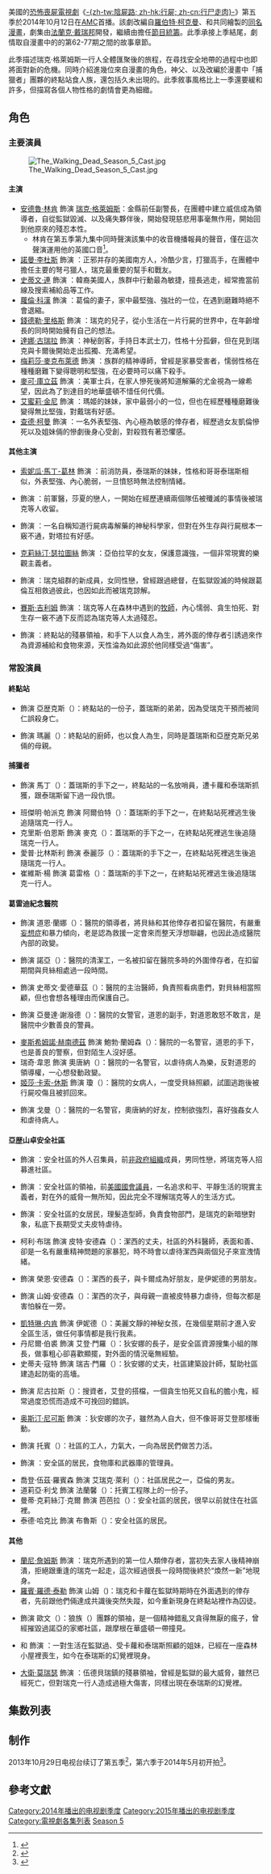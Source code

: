 {{noteTA
|T=zh-cn: 行尸走肉 (第五季); zh-tw: 陰屍路 (第五季); zh-hk: 行屍 (第五季);
|1=zh-cn:行尸走肉; zh-tw:陰屍路; zh-hk:行屍;
|2=zh-cn:弗兰克·达拉邦特; zh-tw:法蘭克·戴瑞邦; zh-hk:法蘭·達拉本特;
|3=zh-cn:赫塞尔; zh-tw:赫謝爾; zh-hk:赫謝爾;
|4=zh-cn:卡罗尔; zh-tw:卡蘿; zh-hk:卡蘿;
|5=zh-cn:格伦; zh-tw:葛倫; zh-hk:葛倫;
|6=zh-cn:达里尔; zh-tw:戴瑞; zh-hk:戴瑞;
|7=zh-cn:萨莎; zh-tw:莎夏; zh-hk:莎夏;
|8=zh-cn:格雷格; zh-tw:葛雷格; zh-hk:葛雷格;
|9=zh-cn:艾丽珊德拉; zh-tw:亞莉珊卓; zh-hk:亞莉珊卓;
|10=zh-cn:杰西; zh-tw:潔西; zh-hk:潔西;
|11=zh-cn:托尼; zh-tw:東尼; zh-hk:東尼;
|12=zh-cn:加雷斯; zh-tw:蓋瑞斯; zh-hk:蓋瑞;
|13=zh-cn:加布里; zh-tw:蓋博瑞; zh-hk:蓋博瑞;
|14=zh-cn:弗兰辛; zh-tw:法蘭馨 zh-hk:法蘭馨;
|15=zh-cn:斯科特; zh-tw:史考特 zh-hk:史葛;
|16=zh-cn:罗恩; zh-tw:榮恩 zh-hk:榮;
}}
{{Infobox television season
 | season_number = 5
 |eng_name = {{lang|en|''The Walking Dead'' (Season 5)}}
 |bgcolour = #465B5F
 |image = File:Walking Dead Season 5 Poster.jpg
 |caption = 宣傳海報
 |starring      = {{Plainlist|
* [[安德魯·林肯|安德魯·林肯]]
* [[諾曼·李杜斯|諾曼·李杜斯]]
* [[史蒂文·連|史蒂文·連]]
* [[蘿倫·科漢|蘿倫·科漢]]
* [[錢德勒·里格斯|錢德勒·里格斯]]
* [[達娜·古瑞拉|達娜·古瑞拉]]
* [[梅莉莎·麥克布萊德|梅莉莎·麥克布萊德]]
* [[邁克·庫立茲|麥可·庫立茲]]
* [[艾蜜莉·金尼|艾蜜莉·金尼]]
* [[查德·柯曼|查德·柯曼]]
* [[索妮瓜·馬丁-葛林|索妮瓜·馬丁-葛林]]
* {{link-en|小賴瑞·吉利亞|Larry Gilliard, Jr.}}
* {{link-en|喬許·麥蒂米特|Josh McDermitt}}
* [[克莉絲汀·瑟拉圖絲|克莉絲汀·瑟拉圖絲]]
* {{link-en|阿拉娜·麥斯特森|Alanna Masterson}}
* [[塞思·吉列姆|賽斯·吉利姆]]
* {{link-en|安德魯·J·威斯特|Andrew J. West}}
}}
 |country = {{USA}}
 |network = [[AMC_(电视频道)|AMC]]
 |first_aired = {{Start date|2014|10|12}}
 |last_aired = {{End date|2015|3|29}}
 |num_episodes = 16
 |prev_season = [[陰屍路_(第四季)|第四季]]
 |next_season = [[陰屍路_(第六季)|第六季]]
 |episode_list = [[陰屍路集数列表|陰屍路集数列表]]
}}

美國的[[恐怖小說|恐怖]][[喪屍片|喪屍]][[電視連續劇|電視劇]]《[[陰屍路_(電視劇)|-{zh-tw:陰屍路; zh-hk:行屍; zh-cn:行尸走肉}-]]》第五季於2014年10月12日在[[AMC_(电视频道)|AMC]]首播。該劇改編自[[羅伯特·柯克曼|羅伯特·柯克曼]]、{{link-en|東尼·摩爾|Tony Moore (artist)}}和{{link-en|查爾斯·埃蘭德|Charlie Adlard}}共同繪製的[[行屍_(漫畫)|同名漫畫]]，劇集由[[法蘭克·戴瑞邦|法蘭克·戴瑞邦]]開發，繼續由{{link-en|史考特·M·金普|Scott M. Gimple}}擔任[[節目統籌|節目統籌]]。此季承接上季結尾，劇情取自漫畫中的的第62-77期之間的故事章節。

此季描述瑞克·格萊姆斯一行人全體匯聚後的旅程，在尋找安全地帶的過程中也即將面對新的危機。同時介紹進幾位來自漫畫的角色，神父{{link-en|蓋博瑞·史托克斯 (陰屍路)|Gabriel Stokes (The Walking Dead)|蓋博瑞·史托克斯}}、以及改編於漫畫中「捕獵者」團夥的終點站食人族，還包括久未出現的{{link-en|摩根·瓊斯 (陰屍路)|Morgan Jones (The Walking Dead)|摩根·瓊斯}}。此季敘事風格比上一季還要緩和許多，但描寫各個人物性格的劇情會更為細緻。

==角色==
{{See also|陰屍路角色列表}}
===主要演員===
[[File:The_Walking_Dead_Season_5_Cast.jpg|right]]
====主演====
*[[安德魯·林肯|安德魯·林肯]] 飾演 [[瑞克·格萊姆斯|瑞克·格萊姆斯]]：金縣前任副警長，在團體中建立威信成為領導者，自從監獄毀滅、以及痛失夥伴後，開始發現慈悲用事毫無作用，開始回到他原來的殘忍本性。
**林肯在第五季第九集中同時聲演該集中的收音機播報員的聲音，僅在這次聲演運用他的英國口音<ref>{{cite web |url=http://www.hollywoodreporter.com/live-feed/walking-dead-tyreese-dies-interview-770602 |title='Walking Dead' Boss on the Group's Latest Loss: It's "Testing Their Will to Live" |work=[[The_Hollywood_Reporter|The Hollywood Reporter]] |first=Lesley |last=Goldberg |date=2015-02-08 |accessdate=2015-02-11 |archive-date=2021-02-27 |archive-url=https://web.archive.org/web/20210227042513/https://www.hollywoodreporter.com/live-feed/walking-dead-tyreese-dies-interview-770602 |dead-url=no }}</ref>。
*[[諾曼·李杜斯|諾曼·李杜斯]] 飾演 {{link-en|戴瑞·迪克森|Daryl Dixon}}：正邪并存的美國南方人，冷酷少言，打獵高手，在團體中擔任主要的弩弓獵人，瑞克最重要的幫手和戰友。
*[[史蒂文·連|史蒂文·連]] 飾演 {{link-en|葛倫·瑞|Glenn Rhee}}：韓裔美國人，族群中行動最為敏捷，擅長逃走，經常擔當前線及搜索補給品等工作。
*[[蘿倫·科漢|蘿倫·科漢]] 飾演 {{link-en|瑪姬·格林|Maggie Greene}}：葛倫的妻子，家中最堅強、強壯的一位，在遇到磨難時絕不會退縮。
*[[錢德勒·里格斯|錢德勒·里格斯]] 飾演 {{link-en|卡爾·格萊姆斯|Carl Grimes}}：瑞克的兒子，從小生活在一片行屍的世界中，在年齡增長的同時開始擁有自己的想法。
*[[達娜·古瑞拉|達娜·古瑞拉]] 飾演 {{link-en|米瓊恩|Michonne}}：神秘劍客，手持日本武士刀，性格十分孤僻，但在見到瑞克與卡爾後開始走出孤獨、充滿希望。
*[[梅莉莎·麥克布萊德|梅莉莎·麥克布萊德]] 飾演 {{link-en|卡蘿·派勒提爾|Carol Peletier}}：族群的精神導師，曾經是家暴受害者，懦弱性格在種種磨難下變得聰明和堅強，在必要時可以痛下殺手。
*[[邁克·庫立茲|麥可·庫立茲]] 飾演 {{link-en|亞伯拉罕·福特|Abraham Ford}}：美軍士兵，在家人慘死後將知道解藥的尤金視為一線希望，因此為了到達目的地華盛頓不惜任何代價。
*[[艾蜜莉·金尼|艾蜜莉·金尼]] 飾演 {{link-en|貝絲·格林|Beth Greene}}：瑪姬的妹妹，家中最弱小的一位，但也在經歷種種磨難後變得無比堅強，對戴瑞有好感。
*[[查德·柯曼|查德·柯曼]] 飾演 {{link-en|泰瑞斯|Tyreese|泰瑞斯·威廉斯}}：一名外表堅強、內心極為敏感的倖存者，經歷過女友凱倫慘死以及姐妹倆的慘劇後身心受創，對殺戮有著恐懼感。

====其他主演====
*[[索妮瓜·馬丁-葛林|索妮瓜·馬丁-葛林]] 飾演 {{link-en|莎夏·威廉斯 (陰屍路)|Sasha Williams (The Walking Dead)|莎夏·威廉斯}}：前消防員，泰瑞斯的妹妹，性格和哥哥泰瑞斯相似，外表堅強、內心脆弱，一旦憤怒時無法控制情緒。
*{{link-en|小賴瑞·吉利亞|Larry Gilliard, Jr.}} 飾演 {{link-en|鮑勃·史都奇|Bob Stookey}}：前軍醫，莎夏的戀人，一開始在經歷連續兩個隊伍被殲滅的事情後被瑞克等人收留。
*{{link-en|喬許·麥蒂米特|Josh McDermitt}} 飾演 {{link-en|尤金·波特|Eugene Porter}}：一名自稱知道行屍病毒解藥的神秘科學家，但對在外生存與行屍根本一竅不通，對塔拉有好感。
*[[克莉絲汀·瑟拉圖絲|克莉絲汀·瑟拉圖絲]] 飾演 {{link-en|蘿西塔·埃斯皮諾薩|Rosita Espinosa}}：亞伯拉罕的女友，保護意識強，一個非常現實的樂觀主義者。
*{{link-en|阿拉娜·麥斯特森|Alanna Masterson}} 飾演 {{link-en|塔拉·錢伯勒|Tara Chambler}}：瑞克組群的新成員，女同性戀，曾經跟過總督，在監獄毀滅的時候跟葛倫互相救過彼此，也因如此而被瑞克諒解。
*[[塞思·吉列姆|賽斯·吉利姆]] 飾演 {{link-en|蓋博瑞·史托克斯 (陰屍路)|Gabriel Stokes (The Walking Dead)|蓋博瑞·史托克斯}}：瑞克等人在森林中遇到的[[牧師|牧師]]，內心懦弱、貪生怕死、對生存一竅不通下反而認為瑞克等人太過殘忍。
*{{link-en|安德魯·J·威斯特|Andrew J. West}} 飾演 {{link-en|蓋瑞斯 (陰屍路)|Gareth (The Walking Dead)|蓋瑞斯}}：終點站的殘暴領袖，和手下人以食人為生，將外面的倖存者引誘過來作為資源補給和食物來源，天性淪為如此源於他同樣受過“傷害”。

===常設演員===
====終點站====
*{{link-en|泰特·艾林頓|Tate Ellington}} 飾演 亞歴克斯（{{lang|en|Alex}}）：終點站的一份子，蓋瑞斯的弟弟，因為受瑞克干預而被同仁誤殺身亡。
*{{link-en|丹妮絲·克勞斯比|Denise Crosby}} 飾演 瑪麗（{{lang|en|Mary}}）：終點站的廚師，也以食人為生，同時是蓋瑞斯和亞歴克斯兄弟倆的母親。

====捕獵者====
*{{link-en|克里斯·考伊|Chris Coy}} 飾演 馬丁（{{lang|en|Martin}}）：蓋瑞斯的手下之一，終點站的一名放哨員，遭卡蘿和泰瑞斯抓獲，跟泰瑞斯留下過一段仇恨。
*班傑明·帕派克 飾演 阿爾伯特（{{lang|en|Albert}}）：蓋瑞斯的手下之一，在終點站死裡逃生後追隨瑞克一行人。
*克里斯·伯恩斯 飾演 麥克（{{lang|en|Mike}}）：蓋瑞斯的手下之一，在終點站死裡逃生後追隨瑞克一行人。
*愛普·比林斯利 飾演 泰麗莎（{{lang|en|Theresa}}）：蓋瑞斯的手下之一，在終點站死裡逃生後追隨瑞克一行人。
*崔維斯·楊 飾演 葛雷格（{{lang|en|Greg}}）：蓋瑞斯的手下之一，在終點站死裡逃生後追隨瑞克一行人。

====葛雷迪紀念醫院====
*{{link-en|克莉絲汀·伍茲|Christine Woods}} 飾演 道恩·蘭娜（{{lang|en|Dawn Lerner}}）：醫院的領導者，將貝絲和其他倖存者扣留在醫院，有嚴重[[妄想症|妄想症]]和暴力傾向，老是認為救援一定會來而整天浮想聯翩，也因此造成醫院內部的政變。
*{{link-en|泰勒·詹姆斯·威廉斯|Tyler James Williams}} 飾演 諾亞（{{lang|en|Noah}}）：醫院的清潔工，一名被扣留在醫院多時的外圍倖存者，在扣留期間與貝絲相處過一段時間。
*{{link-en|艾瑞克·詹森|Erik Jensen}} 飾演 史蒂文·愛德華茲（{{lang|en|Dr. Steven Edwards}}）：醫院的主治醫師，負責照看病患們，對貝絲相當照顧，但也會想各種理由而保護自己。
*{{link-en|泰莉·懷博|Teri Wyble}} 飾演 亞曼達·謝潑德（{{lang|en|Amanda Shepherd}}）：醫院的女警官，道恩的副手，對道恩敢怒不敢言，是醫院中少數善良的警員。
*[[麥斯希姆諾·赫南德茲|麥斯希姆諾·赫南德茲]] 飾演 鮑勃·蘭姆森（{{lang|en|Bob Lamson}}）：醫院的一名警官，道恩的手下，也是善良的警察，但對陌生人沒好感。
*瑞奇·韋恩 飾演 奧唐納（{{lang|en|O'Donnell}}）：醫院的一名警官，以虐待病人為樂，反對道恩的領導權，一心想發動政變。
*[[姬莎·卡索-休斯|姬莎·卡索-休斯]] 飾演 瓊（{{lang|en|Joan}}）：醫院的女病人，一度受貝絲照顧，試圖逃跑後被行屍咬傷且被抓回來。
*{{link-en|庫倫·莫斯|Cullen Moss}} 飾演 戈曼（{{lang|en|Gorman}}）：醫院的一名警官，奧唐納的好友，控制欲強烈，喜好強姦女人和虐待病人。

====亞歴山卓安全社區====
*{{link-en|羅斯·馬奎德|Ross Marquand}} 飾演 {{link-en|亞倫 (陰屍路)|Aaron (The Walking Dead)|亞倫}}：安全社區的外人召集員，前[[非政府組織|非政府組織]]成員，男同性戀，將瑞克等人招募進社區。
*{{link-en|托娃·費德舒|Tovah Feldshuh}} 飾演 {{link-en|狄安娜·門羅|Deanna Monroe}}：安全社區的領袖，前[[美國國會|美國國會]][[議員|議員]]，一名追求和平、平靜生活的現實主義者，對在外的威脅一無所知，因此完全不理解瑞克等人的生活方式。
*{{link-en|亞莉珊卓·貝肯瑞奇|Alexandra Breckenridge}} 飾演 {{link-en|潔西·安德森 (陰屍路)|Jessie Anderson (The Walking Dead)|潔西·安德森}}：安全社區的女居民，理髮造型師，負責食物部門，是瑞克的新暗戀對象，私底下長期受丈夫皮特虐待。
*柯利·布瑞 飾演 皮特·安德森（{{lang|en|Pete Anderson}}）：潔西的丈夫，社區的外科醫師，表面和善、卻是一名有嚴重精神問題的家暴犯，時不時會以虐待潔西與兩個兒子來宣洩情緒。
*{{link-en|奧斯汀·亞伯拉罕|Austin Abrams}} 飾演 榮恩·安德森（{{lang|en|Ron Anderson}}）：潔西的長子，與卡爾成為好朋友，是伊妮德的男朋友。
*{{link-en|麥裘·道森|Major Dodson}} 飾演 山姆·安德森（{{lang|en|Sam Anderson}}）：潔西的次子，與母親一直被皮特暴力虐待，但每次都是害怕躲在一旁。
*[[凱特琳·内肯|凱特琳·内肯]] 飾演 伊妮德（{{lang|en|Enid}}）：美麗文靜的神秘女孩，在幾個星期前才進入安全區生活，做任何事情都是我行我素。
*丹尼爾·伯裘 飾演 艾登·門羅（{{lang|en|Aiden Monroe}}）：狄安娜的長子，是安全區資源搜集小組的隊長，做事粗心卻喜歡顯擺，對外面的情況毫無經驗。
*史蒂夫·寇特 飾演 瑞吉·門羅（{{lang|en|Reg Monroe}}）：狄安娜的丈夫，社區建築設計師，幫助社區建造起防衛的高墻。
*{{link-en|麥可·特雷諾|Michael Traynor (actor)}} 飾演 尼古拉斯（{{lang|en|Nicholas}}）：搜資者，艾登的搭檔，一個貪生怕死又自私的膽小鬼，經常過度恐慌而造成不可挽回的錯誤。
*[[奥斯汀·尼可斯|奥斯汀·尼可斯]] 飾演 {{link-en|史賓瑟·門羅|Spencer Monroe}}：狄安娜的次子，雖然為人自大，但不像哥哥艾登那樣衝動。
*{{link-en|傑森·道格拉斯|Jason Douglas}} 飾演 托賓（{{lang|en|Tobin}}）：社區的工人，力氣大，一向為居民們做苦力活。
*{{link-en|安·馬宏|Ann Mahoney}} 飾演 {{link-en|奧莉維亞 (陰屍路)|Olivia (The Walking Dead)|奧莉維亞}}：安全區的居民，食物庫和武器庫的管理員。
*喬登·伍茲·羅賓森 飾演 艾瑞克·萊利（{{lang|en|Eric Raleigh}}）：社區居民之一，亞倫的男友。
*道莉亞·利戈 飾演 法蘭馨（{{lang|en|Francine}}）：托賓工程隊上的一份子。
*曼蒂·克莉絲汀·克爾 飾演 芭芭拉（{{lang|en|Barbara}}）：安全社區的居民，很早以前就住在社區裡。
*泰德·哈克比 飾演 布魯斯（{{lang|en|Bruce}}）：安全社區的居民。

====其他====
*[[蘭尼·詹姆斯|蘭尼·詹姆斯]] 飾演 {{link-en|摩根·瓊斯 (陰屍路)|Morgan Jones (The Walking Dead)|摩根·瓊斯}}：瑞克所遇到的第一位人類倖存者，當初失去家人後精神崩潰，拒絕跟重逢的瑞克一起走，這次經過很長一段時間後終於“煥然一新”地現身。
*[[羅賓·羅德·泰勒|羅賓·羅德·泰勒]] 飾演 山姆（{{lang|en|Sam}})：瑞克和卡蘿在監獄時期時在外面遇到的倖存者，先前跟他們倆達成共識後突然失蹤，如今重新現身在終點站裡作為囚徒。
*{{link-en|班奈狄克·塞繆爾|Benedict Samuel}} 飾演 歐文（{{lang|en|Owen}}）：狼族（{{lang|en|The Wolves}}）團夥的領袖，是一個精神錯亂又貪得無厭的瘋子，曾經摧毀過諾亞的家鄉社區，跟摩根在華盛頓一帶撞見。
*{{link-en|布萊登·莎比諾|Brighton Sharbino}}和{{link-en|凱拉·肯尼迪|Kyla Kenedy}} 飾演 {{link-en|莉茲和米卡·山繆斯|Lizzie and Mika Samuels}}：一對生活在監獄過、受卡蘿和泰瑞斯照顧的姐妹，已經在一座森林小屋裡喪生，如今在泰瑞斯的幻覺裡現身。
*[[大衛·莫瑞瑟|大衛·莫瑞瑟]] 飾演 {{link-en|總督 (陰屍路)|The Governor (The Walking Dead)|總督}}：伍德貝瑞鎮的殘暴領袖，曾經是監獄的最大威脅，雖然已經死亡，但對瑞克一行人造成過極大傷害，同樣出現在泰瑞斯的幻覺裡。

== 集数列表 ==
{{See also|陰屍路集數列表}}
<onlyinclude>{{Episode table |background=#465B5F |overall=5 |season=5 |title=23 |director=16 |writer=27 |airdate=13 |viewers=10 |country=美國 |episodes=
{{Episode list/sublist|行尸走肉 (第五季)
 |EpisodeNumber   = 52
 |EpisodeNumber2  = 1
 |Title           = 無處避難
 |AltTitle        = No Sanctuary
 |DirectedBy      = {{link-en|葛雷格·尼可泰羅|Gregory Nicotero}}
 |WrittenBy       = {{link-en|史考特·M·金普|Scott M. Gimple}}
 |OriginalAirDate = {{Start date|2014|10|12}}
 |Viewers         = 17.29<ref>{{cite web|url=http://tvbythenumbers.zap2it.com/2014/10/14/sunday-cable-ratings-the-walking-dead-wins-night-talking-dead-boardwalk-empire-homeland-more/314007/|title=Sunday Cable Ratings: 'The Walking Dead' Wins Night, 'Talking Dead', 'Boardwalk Empire', 'Homeland' & More|work=TV by the Numbers|last=Bibel|first=Sara|accessdate=October 14, 2014|date=October 14, 2014|deadurl=yes|archiveurl=https://web.archive.org/web/20141016131331/http://tvbythenumbers.zap2it.com/2014/10/14/sunday-cable-ratings-the-walking-dead-wins-night-talking-dead-boardwalk-empire-homeland-more/314007/|archivedate=2014年10月16日}}</ref>
 |ShortSummary    = 關在終點站車廂中的瑞克一行人交流彼此的生存經歷後，開始各自製作近身武器等待逃亡時機，但敵軍隨後將瑞克、戴瑞、葛倫和鮑勃拖進屠宰場，在場其他一些人質中包括之前跟瑞克見過面卻下落不明的山姆，瑞克目睹山姆被敵人割喉放血準備當作“[[食人|食物]]”。卡蘿與泰瑞斯抵達附近哨站抓獲一名哨兵馬丁，得知夥伴都被抓獲。卡蘿換上一件塗滿行屍血的大衣，點燃[[煙火|煙火]]炸毀設施的大型煤氣罐炸毀圍墻，並尾隨行屍走進終點站中。大部分守衛命喪屍群，卡蘿走進教堂碰上瑪麗；絕望的瑪麗對她陳述這裡曾經是避難家園，直到被一群暴徒攻佔使他們備受凌虐，之後雖然同心協力將家園奪回，但也從此學會「不當屠夫即淪為羊羔」。卡蘿最終沒有理會她，放行屍進來吃掉受傷的瑪麗。瑞克藉由爆炸第一時間掏出暗器反擊，鬆綁其他人後回車廂釋放其他人，帶領他們翻牆返回森林後取回先前埋在土中的武器包。瑞克本打算繼續將終點站的人一網打盡，但卡蘿來到他們面前團聚，將眾人帶到泰瑞斯與茱蒂絲的小屋。瑞克一家以及泰瑞斯與莎夏兄妹倆平安團圓，泰瑞斯聲稱他與馬丁發生搏鬥而被自己殺死。所有人隨後折返穿越樹林，瑞克走前將鐵軌旁的一塊終點站牌上內容改成「無處避難」（{{lang|en|'''No''' Sanctuary}}）。後來，久未露面的摩根突然經過該處，找到旁邊樹上的一些記號後，開始往瑞克一行人的方向前進。 
 |LineColor       = 465B5F
}}
{{Episode list/sublist|行尸走肉 (第五季)
 |EpisodeNumber   = 53
 |EpisodeNumber2  = 2
 |Title           = 陌生人
 |AltTitle        = Strangers
 |DirectedBy      = {{link-en|大衛·鮑伊德|David Boyd}}
 |WrittenBy       = [[羅伯特·柯克曼|羅伯特·柯克曼]]
 |OriginalAirDate = {{Start date|2014|10|19}}
 |Viewers         = 15.14<ref>{{cite web |url=http://tvbythenumbers.zap2it.com/2014/10/21/sunday-cable-ratings-the-walking-dead-tops-night-talking-dead-the-real-housewives-of-new-jersey-nfl-countdown-nascar-coverage-more/317391/ |title=Sunday Cable Ratings: 'The Walking Dead' Tops Night + 'Talking Dead', 'The Real Housewives of New Jersey', 'NFL Countdown', NASCAR Coverage & More |work=TV by the Numbers |first=Amanda |last=Kondolojy |date=October 21, 2014 |accessdate=October 21, 2014 |deadurl=yes |archiveurl=https://web.archive.org/web/20141023121701/http://tvbythenumbers.zap2it.com/2014/10/21/sunday-cable-ratings-the-walking-dead-tops-night-talking-dead-the-real-housewives-of-new-jersey-nfl-countdown-nascar-coverage-more/317391/ |archivedate=2014年10月23日 }}</ref>
 |ShortSummary    = 瑞克帶領著隊伍繼續行走森林時，解救一名被行屍包圍的神父蓋博瑞·史托克斯，蓋博瑞將他們帶到自己的教堂以答謝瑞克的救命之恩。亞伯拉罕將教堂的[[巴士|巴士]]作為前往[[華盛頓|華盛頓]]的交通工具，但瑞克提議必須先去找更多的食物、槍械和補給。於是，瑞克、莎夏、鮑勃與米瓊恩在蓋博瑞的帶領下，來到鎮上的食物捐贈銀行拿食物，進去後發現所有食物全部堆積在一個被灌滿雨水、充滿腐爛行屍的地下室裡。當他們冒險來到地下室與行屍近距離刺殺時，蓋博瑞因為驚嚇過度而躲在牆角，使得瑞克等人在冒險突圍下救走他。夜晚，卡蘿逐漸發現自己和組群格格不入，打算收拾東西不告而別時被戴瑞撞見，這時一輛汽車突然從旁邊經過，戴瑞看見該輛汽車跟當初擄走貝絲的十字架標記汽車較相似，於是第一時間帶著卡蘿開車追趕。在教堂中，瑞克決定加入前往華盛頓的行列，當眾人開心地吃吃喝喝時，鮑勃暗中獨自一人跑出去痛哭。然而，鮑勃被躲在叢林中的人打昏，醒來後發現是劫後餘生的蓋瑞斯與另外五名終點站倖存者，當中還包括已經被泰瑞斯“打死”的馬丁，一起坐在他面前烤東西吃。蓋瑞斯稱他們早就偷偷跟在瑞克一行人的後面，潛伏在森林中等待復仇時機，而鮑勃突然發現他的左腿已經被他們截掉，放在烤肉架上當作食物慢慢烤來吃掉。
 |LineColor       = 465B5F
}}
{{Episode list/sublist|行尸走肉 (第五季)
 |EpisodeNumber   = 54
 |EpisodeNumber2  = 3
 |Title           = 家徒四壁
 |AltTitle        = Four Walls and a Roof
 |DirectedBy      = 傑佛瑞·F·詹紐瑞
 |WrittenBy       = {{link-en|安潔拉·姜|Angela Kang}} & 克里·瑞德
 |OriginalAirDate = {{Start date|2014|10|26}}
 |Viewers         = 13.80<ref>{{cite web |url=http://tvbythenumbers.zap2it.com/2014/10/28/sunday-cable-ratings-the-walking-dead-wins-night-talking-dead-boardwalk-empire-real-housewives-of-new-jersey-homeland-more/319975/ |title=Sunday Cable Ratings: 'The Walking Dead' Wins Night, 'Talking Dead', 'Boardwalk Empire', 'Real Housewives of New Jersey', 'Homeland' & More |work=TV by the Numbers |first=Sara |last=Bibel |date=October 28, 2014 |accessdate=October 28, 2014 |deadurl=yes |archiveurl=https://web.archive.org/web/20141030205735/http://tvbythenumbers.zap2it.com/2014/10/28/sunday-cable-ratings-the-walking-dead-wins-night-talking-dead-boardwalk-empire-real-housewives-of-new-jersey-homeland-more/319975/ |archivedate=2014年10月30日 }}</ref>
 |ShortSummary    = 蓋瑞斯等人準備伏擊教堂時，鮑勃突然開始哈哈大笑，為他們展示他的肩膀、於之前地下室時被行屍咬到的咬痕，而蓋瑞斯等人在驚慌失措下決定速戰速決。而瑞克發現鮑勃、戴瑞和卡蘿失蹤後，認為是蓋博瑞搞鬼而過去質問他，蓋博瑞只坦白他曾經對教堂外遭行屍圍剿的居民見死不救。奄奄一息的鮑勃被丟棄於教堂外，眾人發現他的咬痕後深知他已迴天乏術。心慌的亞伯拉罕準備立刻啟程，和瑞克發生爭吵後答應等到早上。當瑞克帶人前往蓋瑞斯藏身的小學尋人時，但蓋瑞斯卻帶人趁機進入無人看守的教堂中。然而瑞克早已埋伏在黑暗中等待蓋瑞斯一行人上鉤，一槍打斷蓋瑞斯的兩根手指而迫使他們跪地求饒。蓋瑞斯試圖用他們所經歷的慘劇與苦衷說服瑞克饒過他們，但瑞克不想縱虎歸山，於是拿起[[開山刀|砍刀]]砍下蓋瑞斯的頭，馬丁等其他敵軍也被殺死。清晨，臨死的鮑勃對瑞克表達當初收留他進監獄的謝意後，由莎夏陪伴他至生命最後，在屍變前被泰瑞斯用刀刺死。眾人埋葬鮑勃與蓋瑞斯一夥後，葛倫、瑪姬與塔拉決定加入亞伯拉罕等人先走，其餘人則留在教堂中等待戴瑞和卡蘿，亞伯拉罕啟程前將前進路線之[[地圖|地圖]]交給瑞克，順便表達先前無禮的歉意。夜晚，米瓊恩與蓋博瑞在外放哨時，戴瑞突然從旁邊的草叢中竄出來，並叫躲在身後中的「人」走出來。
 |LineColor       = 465B5F
}}
{{Episode list/sublist|行尸走肉 (第五季)
 |EpisodeNumber   = 55
 |EpisodeNumber2  = 4
 |Title           = 水泥城
 |AltTitle        = Slabtown
 |DirectedBy      = 麥可·E·薩崔斯密
 |WrittenBy       = 麥修·尼格特 & 查寧·鮑威爾
 |OriginalAirDate = {{Start date|2014|11|02}}
 |Viewers         = 14.52<ref>{{cite web |url=http://tvbythenumbers.zap2it.com/2014/11/04/sunday-cable-ratings-walking-dead-tops-night-talking-dead-skyscraper-live-the-real-housewives-of-new-jersey-more/323592/ |title=Sunday Cable Ratings: 'Walking Dead' Tops Night + 'Talking Dead', 'Skyscraper Live', 'The Real Housewives of New Jersey' & More |work=TV by the Numbers |first=Amanda |last=Kondolojy |date=November 4, 2014 |accessdate=November 4, 2014 |archive-date=2016-04-14 |archive-url=https://web.archive.org/web/20160414034208/http://tvbythenumbers.zap2it.com/2014/11/04/sunday-cable-ratings-walking-dead-tops-night-talking-dead-skyscraper-live-the-real-housewives-of-new-jersey-more/323592/ |dead-url=yes }}</ref>
 |ShortSummary    = 貝絲被開著白色十字標記轎車中的人搭救，醒來後發現她身在一間不知何處的醫院裡，掌管醫院的女警官道恩·蘭娜與醫師史蒂文·愛德華茲介紹這裡是[[亞特蘭大|亞特蘭大]]的{{link-en|葛雷迪紀念醫院|Grady Memorial Hospital}}。貝絲靠觀摩得知醫院的[[契約勞工|契約勞工法]]以償還救命之恩的極端政策，還發現看管醫院的絕大多數警察都是一群喪心病狂的敗類。警官戈曼始終對貝絲毛手毛腳，貝絲多次受到委屈下被醫院的一個洗衣員諾亞安慰；諾亞稱他一直打算逃出這裡，回去他在[[維吉尼亞州|維吉尼亞州]]的家鄉。後來，貝絲在史蒂文的命令下為一名病人注射[[氯氮平|氯氮平]]卻使他喪命，諾亞在幫貝絲頂罪後遭到戈曼暴打，下命令的史蒂文卻死不認罪。貝絲決定和諾亞一起逃走後，偷偷地來到道恩的辦公室拿電梯的鑰匙，卻不巧被戈曼發現。戈曼隨後企圖利用這件事來敲詐貝絲，而辦公室裡剛好有一具自殺而屍變的女病人，貝絲於是拿酒瓶砸戈曼的頭後讓他被咬死。貝絲隨後直接與諾亞從電梯井逃到一樓，諾亞因為速度快下直接穿過圍欄逃離，但貝絲則被追出來的警察抓回去。之後，貝絲因為企圖逃走而遭到道恩的一巴掌，並識破史蒂文借自己的手殺死那名病人，她原本計畫在走廊中刺殺史蒂文，卻在動手之前發現卡蘿躺在急救床上被抬進醫院中。
 |LineColor       = 465B5F
}}
{{Episode list/sublist|行尸走肉 (第五季)
 |EpisodeNumber   = 56
 |EpisodeNumber2  = 5
 |Title           = 自求多福
 |AltTitle        = Self Help
 |DirectedBy      = {{link-en|歐內斯特·狄克森|Ernest Dickerson}}
 |WrittenBy       = {{link-en|海瑟·貝爾森|Heather Bellson}} & {{link-en|賽斯·霍夫曼|Seth Hoffman}}
 |OriginalAirDate = {{Start date|2014|11|09}}
 |Viewers         = 13.53<ref>{{cite web |url=http://tvbythenumbers.zap2it.com/2014/11/10/sunday-cable-ratings-the-walking-dead-wins-night-talking-dead-real-housewives-of-atlanta-homeland-the-newsroom-more/325972/ |title=Sunday Cable Ratings: 'The Walking Dead' Wins Night, 'Talking Dead', 'Real Housewives of Atlanta', 'Homeland', 'The Newsroom' & More |work=TV by the Numbers |first=Sara |last=Bibel |date=November 11, 2014 |accessdate=November 11, 2014 |archive-date=2020-07-21 |archive-url=https://web.archive.org/web/20200721151213/https://tvlistings.zap2it.com/?aid=gapzap |dead-url=yes }}</ref>
 |ShortSummary    = 亞伯拉罕、蘿西塔、尤金、塔拉、葛倫和瑪姬駕車前往華盛頓途中，巴士卻突然出故障翻車拋錨，一行人躲进路旁的書店中度过一晚。尤金卻私下對塔拉透漏是他製造機關造成翻車，解釋他只是打算篡弄團隊回去教堂。一早，眾人找到一輛[[消防車|消防車]]繼續前進，卻發現前方公路包括周邊農場範圍徘徊著數量高達幾千的行屍群體。葛倫一行人決定想辦法繞遠路時，亞伯拉罕不甘願浪費更多時間，執意要帶著尤金奮不顧身往前走。眾人爆發激烈爭吵時，膽怯的尤金對眾人大聲喊出自己根本不是能終結危機的科學家，讓眾人瞬間啞口無言。尤金如實講述他從始至終都靠編造這個謊言作為自保手段，以此騙取能保護他的倖存者帶他去華盛頓的安全地帶，本計畫在到達目的地徹底安全後就坦白事實，但他因為做賊心虛而想方設法拖慢團隊的前進速度，進而抽時間安排解釋理由。希望落空的眾人陷入茫然無措的局面，惱羞成怒的亞伯拉罕怒打尤金兩拳至昏迷，最後絕望地跪在原地欲哭無淚。亞伯拉罕期間回憶起自己當初為了保護妻小而徒手殺死過一群暴徒，卻造成妻小對他產生恐懼而趁夜裡悄悄棄他離去，而隔天一早才發現家人離開，追出去時卻發現家人已死在門口。失去一切的亞伯拉罕剛準備飲彈自盡，碰巧撞見被行屍追殺的尤金，得知他的“重要任務”後找到活下去的理由。
 |LineColor       = 465B5F
}}
{{Episode list/sublist|行尸走肉 (第五季)
 |EpisodeNumber   = 57
 |EpisodeNumber2  = 6
 |Title           = 消耗殆盡
 |AltTitle        = Consumed
 |DirectedBy      = {{link-en|賽斯·曼尼|Seith Mann}}
 |WrittenBy       = 麥修·尼格特
 |OriginalAirDate = {{Start date|2014|11|16}}
 |Viewers         = 14.07<ref>{{cite web|url=http://tvbythenumbers.zap2it.com/2014/11/18/sunday-cable-ratings-the-walking-dead-tops-night-talking-dead-the-real-housewives-of-atlanta-nascar-more/328787/|title=Sunday Cable Ratings: 'The Walking Dead' Tops Night + 'Talking Dead', 'The Real Housewives of Atlanta', NASCAR & More|work=TV by the Numbers|last=Kondolojy|first=Amanda|accessdate=November 18, 2014|date=November 18, 2014|archive-date=2015-05-16|archive-url=https://web.archive.org/web/20150516040148/http://tvbythenumbers.zap2it.com/2014/11/18/sunday-cable-ratings-the-walking-dead-tops-night-talking-dead-the-real-housewives-of-atlanta-nascar-more/328787/|dead-url=yes}}</ref>
 |ShortSummary    = 戴瑞與卡蘿開車追趕十字架標記汽車一路跟回亞特蘭大，卡蘿將戴瑞帶到自己當初躲避丈夫艾德的避難房間中度過一晚。兩人到達城市中央時找到一輛被卡在橋上、帶有十字標記的廂形車。當兩人計畫前去看看時，出門後意外遇見從醫院逃出的諾亞。諾亞為了活命而搶走了兩人的武器後跑掉，兩人最後發現追不上後就直接上橋查看車子。在廂車中，兩人找到標有GMH字母的急救床，而卡蘿也一下聽出這是葛雷迪紀念醫院的簡稱。兩人出車後突然發現行屍群體已經出現在前後方，於是被迫系上安全帶而將整輛廂車開下橋才得以逃生。隨後，兩人來到醫院對面的大樓正在思考該如何下手時，剛好遇見即將躲在大樓裡的諾亞。諾亞隨後感謝兩人的救命之恩時，說自己是從醫院逃出的人，在戴瑞的詢問下供述貝絲還在醫院裡。這時，醫院的其中一輛巡邏車開到樓下，使所有人馬上往外跑，但先跑出去的卡蘿卻意外被巡邏車撞到至昏迷，最後被車上的兩名警察抬上急救床後送到醫院裡，而戴瑞只能暫時打道回府，帶著諾亞回去教堂通知瑞克等人，最後開著一輛貨車回去教堂搬救兵。
 |LineColor       = 465B5F
}}
{{Episode list/sublist|行尸走肉 (第五季)
 |EpisodeNumber   = 58
 |EpisodeNumber2  = 7
 |Title           = 命運交錯
 |AltTitle        = Crossed
 |DirectedBy      = {{link-en|比利·吉爾哈特|Billy Gierhart}}
 |WrittenBy       = 賽斯·霍夫曼
 |OriginalAirDate = {{Start date|2014|11|23}}
 |Viewers         = 13.33<ref>{{cite web|url=http://tvbythenumbers.zap2it.com/2014/11/25/sunday-cable-ratings-the-walking-dead-wins-night-talking-dead-real-housewives-of-atlanta-homeland-the-newsroom-more-2/331337/|title=Sunday Cable Ratings: 'The Walking Dead' Wins Night, 'Talking Dead', 'Real Housewives of Atlanta', 'Homeland', 'The Newsroom' & More|work=TV by the Numbers|last=Bibel|first=Sara|accessdate=November 25, 2014|date=November 25, 2014|archive-date=2014-11-27|archive-url=https://web.archive.org/web/20141127165908/http://tvbythenumbers.zap2it.com/2014/11/25/sunday-cable-ratings-the-walking-dead-wins-night-talking-dead-real-housewives-of-atlanta-homeland-the-newsroom-more-2/331337/|dead-url=yes}}</ref>
 |ShortSummary    = 戴瑞帶著諾亞回到教堂後交代事情的經過，瑞克帶領戴瑞、諾亞、泰瑞斯與莎夏立刻開貨車回到亞特蘭大去救貝絲與卡蘿，走前將卡爾、米瓊恩與蓋博瑞安頓在教堂。到達後，瑞克本來打算利用一個調虎離山計，將道恩等人一網打盡而救出貝絲與卡蘿，但泰瑞斯卻反駁說其實可以用一個兩全其美的交易方法把兩人換回來。於是，瑞克首先開一槍將醫院附近巡邏的兩名警察蘭姆森與謝潑德用槍聲引出，並在他們走進陷阱中後將兩人抓獲，並在之後捕獲另外一名前來援助的警察利卡瑞。當時被行屍群體阻斷在路上的葛倫等人因為尤金的謊言而無處可去，亞伯拉罕因為深受打擊而依然跪在地上絕望，葛倫與塔拉和蘿西塔出去打水時從蘿西塔得知一開始如何遇見亞伯拉罕。在教堂，蓋博瑞對瑞克屠殺葛瑞等人的舉動相當不解，因此趁人不注意時從地底逃出教堂。在亞特蘭大，瑞克等人將三名警察關在一個工廠中，與戴瑞和泰瑞斯前去觀察醫院探查。但蘭姆森卻偷偷將莎夏騙到窗戶邊，趁著莎夏往窗外看時直接將她撞昏後迅速逃離。
 |LineColor       = 465B5F
}}
{{Episode list/sublist|行尸走肉 (第五季)
 |EpisodeNumber   = 59
 |EpisodeNumber2  = 8
 |Title           = 曲終人散
 |AltTitle        = Coda
 |DirectedBy      = 歐內斯特·狄克森
 |WrittenBy       = 安潔拉·姜
 |OriginalAirDate = {{Start date|2014|11|30}}
 |Viewers         = 14.81<ref>{{cite web |url=http://tvbythenumbers.zap2it.com/2014/12/03/sunday-cable-ratings-the-walking-dead-tops-night-talking-dead-real-housewives-of-atlanta-soul-train-awards-more/334360/ |title=Sunday Cable Ratings: 'The Walking Dead' Tops Night + 'Talking Dead', 'Real Housewives of Atlanta', 'Soul Train Awards' & More |work=TV by the Numbers |first=Amanda |last=Kondolojy |date=December 3, 2014 |accessdate=December 4, 2014 |archive-date=2015-05-15 |archive-url=https://web.archive.org/web/20150515192526/http://tvbythenumbers.zap2it.com/2014/12/03/sunday-cable-ratings-the-walking-dead-tops-night-talking-dead-real-housewives-of-atlanta-soul-train-awards-more/334360/ |dead-url=yes }}</ref>
 |ShortSummary    = 瑞克開警車追趕逃亡中的蘭姆森，通過加速將他撞至殘疾，看著他大言不慚下一槍殺他。蓋博瑞獨自一人小學後目睹鮑勃的斷腿，發現景象證實瑞克的說詞後開始被破窗而出的行屍追逐，最後跑回教堂向米瓊恩與卡爾求救。一刻，葛倫等人開消防車趕回來後供述尤金撒謊，米瓊恩也通報貝絲活著的喜訊。在醫院中，貝絲與道恩互相講述心中的秘密時，談話不巧被一名腐敗警官奧唐納聽見，奧唐納本打算落井下石，最後卻被道恩與貝絲聯手推下電梯井墜亡。瑞克引來醫院的巡邏隊後說明要求，所有人全部來到醫院的走廊進行交換人質，貝絲換回自己的服飾後，帶著卡蘿成功完成交易。然而，道恩卻打算把諾亞要回來，諾亞本來打算認命投降，貝絲突然代替諾亞站在道恩面前，用自己事先藏好的剪刀將道恩刺傷；但也導致道恩持槍走火下誤殺貝絲。道恩還沒來得及解釋就被戴瑞一槍打爆頭作為報仇，其餘人陷入訝異和悲痛時，接任領導位置的女警官謝潑德原本打算說服瑞克等人留下，但瑞克婉拒她的提議。當葛倫等人到達醫院後，戴瑞抱著貝絲的屍體哭著走出來，原本滿心期待的瑪姬則瞬間跪在地上絕望地尖叫。與此同時，摩根持續跟隨蓋瑞斯在叢林中留下的記號後跟到教堂，在祈完禱後在地上找到亞伯拉罕為瑞克編製的通往華盛頓的地圖，最後在地圖上找到瑞克的名字。
 |LineColor       = 465B5F
}}
{{Episode list/sublist|行尸走肉 (第五季)
 |EpisodeNumber   = 60
 |EpisodeNumber2  = 9
 |Title           = 不念過去、不畏將來
 |AltTitle        = What Happened and What's Going On
 |DirectedBy      = 葛雷格·尼可泰羅
 |WrittenBy       = 史考特·M·金普
 |OriginalAirDate = {{Start date|2015|02|08}}
 |Viewers         = 15.64<ref>{{cite web |url=http://tvbythenumbers.zap2it.com/2015/02/10/sunday-cable-ratings-the-walking-dead-tops-night-better-call-saul-talking-dead-the-real-housewives-of-atlanta-more/361257/ |title=Sunday Cable Ratings: 'The Walking Dead' Tops Night + 'Better Call Saul', 'Talking Dead', 'The Real Housewives of Atlanta' & More |work=TV by the Numbers |first=Amanda |last=Kondolojy |date=February 10, 2015 |accessdate=February 10, 2015 |archive-date=2015-05-20 |archive-url=https://web.archive.org/web/20150520144703/http://tvbythenumbers.zap2it.com/2015/02/10/sunday-cable-ratings-the-walking-dead-tops-night-better-call-saul-talking-dead-the-real-housewives-of-atlanta-more/361257/ |dead-url=yes }}</ref>
 |ShortSummary    = 貝絲死亡過去十八天，瑞克一行人再度失去目的和信念，但他們還是決定完成她當初要讓諾亞與家人團聚的承諾。於是，瑞克帶一部分人長途跋涉來到諾亞的家鄉，一個高牆圍繞的美麗社區。然而，他們到達目的地後，卻發現社區早已淪為死亡廢墟，只剩下一大堆遭肢解的死屍。瑞克等人在搜索物資時，發現社區中寫著一句「狼群不遠」（{{lang|en|WOLVES NOT FAR}}）。諾亞陷入崩潰下衝回他家中查看，抱著家人的屍體痛哭時，諾亞變成行屍的弟弟咬傷泰瑞斯的手臂。諾亞第一時間跑出去求救，躺在房間中的泰瑞斯因為大量失血而開始產生[[幻覺|幻覺]]，看到他所熟悉且間接因他而死的馬丁、鮑勃、總督、莉茲和米卡姐妹、包括貝絲，一起坐在他身旁討論著他近來的行為，泰瑞斯在聽到一切後後，逐漸發現都是他過於軟弱無能，才造就之前發生的種種悲劇。另一邊，由於所有人都被悲傷蒙蔽，米瓊恩於是持續提議前往華盛頓，覺得那裡可能仍有足夠的資源來讓它們繼續生存下去。之後，瑞克等人在諾亞的通知下趕到，米瓊恩一刀截下泰瑞斯的手，瑞克等人也火速將流血不止的泰瑞斯開車接回去。但回去途中，泰瑞斯因為失血過多，而在貝絲、鮑勃、莉茲和米卡的呼喚中離世，眾人在蓋博瑞的主持下安葬泰瑞斯，並將他的標誌毛絨帽放在墓碑上。
 |LineColor       = 465B5F
}}
{{Episode list/sublist|行尸走肉 (第五季)
 |EpisodeNumber = 61
 |EpisodeNumber2 = 10
 |Title = 他們
 |AltTitle = Them
 |DirectedBy = 朱爾斯·萊姆西
 |WrittenBy = 海瑟·貝爾森
 |OriginalAirDate = {{Start date|2015|2|15}}
 |Viewers = 12.27<ref>{{cite web |url=http://tvbythenumbers.zap2it.com/2015/02/18/sunday-cable-ratings-the-walking-dead-wins-night-nba-all-star-game-real-housewives-of-atlanta-shameless-more/363909/ |title=Sunday Cable Ratings: 'The Walking Dead' Wins Night, NBA All-Star Game, 'Real Housewives of Atlanta', 'Shameless' & More |work=TV by the Numbers |first=Sara |last=Bibel |date=2015-02-18 |accessdate=2015-02-18 |archive-date=2016-06-10 |archive-url=https://web.archive.org/web/20160610210352/http://tvbythenumbers.zap2it.com/2015/02/18/sunday-cable-ratings-the-walking-dead-wins-night-nba-all-star-game-real-housewives-of-atlanta-shameless-more/363909/ |dead-url=yes }}</ref>
 |ShortSummary = 三個星期過去，眾人因汽車拋錨下被迫步行，整個組群在精疲力竭、嚴重脫水的情況下，身後還有大量行屍尾隨。戴瑞、瑪姬與莎夏因為貝絲與泰瑞斯的死而陷入無盡痛苦之中，當瑞克等人站成一排而打算將身後的行屍群全部推進橋下峽谷時，莎夏卻在期間因為情緒失控而自行走出去跟行屍對抗、也迫使瑞克等人加入鬥爭，不管米瓊恩如何勸阻莎夏仍然徒勞無功。眾人於是繼續上路，戴瑞屢次利用尋找資源為由而。獨自一人跑到森林中默默哭泣，瑪姬也因為打擊而就連一隻寸步難行的行屍都沒膽去殺。不久，眾人突然在前方路中央發現一些事先被自稱“朋友”的人準備好的水瓶，但所有人為了安全起見決定不喝。此時，一場暴風雨來臨，使得瑞克等人躲進一間穀倉中。晚些，瑞克向眾人提議必須趁活著時做完該做的使命，而一大群前來躲雨的行屍來到門口，所有人在同一時刻齊心協力才將行屍群阻擋下來。隔天，風暴一過，瑪姬與莎夏出去看日出時，一位名叫亞倫的男子突然出現在兩人面前，稱他是一個“朋友”而打算跟瑞克談一談。
 |LineColor = 465B5F
}}
{{Episode list/sublist|行尸走肉 (第五季)
 |EpisodeNumber = 62
 |EpisodeNumber2 = 11
 |Title = 距離
 |AltTitle = The Distance
 |DirectedBy = {{link-en|賴瑞莎·康達基|Larysa Kondracki}}
 |WrittenBy = 賽斯·霍夫曼
 |OriginalAirDate = {{Start date|2015|2|22}}
 |Viewers = 13.44<ref>{{cite web |url=http://tvbythenumbers.zap2it.com/2015/02/24/sunday-cable-ratings-the-walking-dead-wins-night-talking-dead-live-from-the-red-carpet-mike-tyson-mysteries-more/366718/ |title=Sunday Cable Ratings: 'The Walking Dead' Wins Night + 'Talking Dead', 'Live from the Red Carpet', 'Mike Tyson Mysteries' & More |work=TV by the Numbers |first=Amanda |last=Kondolojy |date=2015-02-24 |accessdate=2015-02-24 |archive-date=2016-06-15 |archive-url=https://web.archive.org/web/20160615110921/http://tvbythenumbers.zap2it.com/2015/02/24/sunday-cable-ratings-the-walking-dead-wins-night-talking-dead-live-from-the-red-carpet-mike-tyson-mysteries-more/366718/ |dead-url=yes }}</ref>
 |ShortSummary = 瑪姬和莎夏將亞倫帶進穀倉後，亞倫介紹自己是來自於位於華盛頓附近的安全社區的居民，並展示社區的照片後說服瑞克等人加入他們。但瑞克基於伍德貝瑞和終點站的經歷，開始對此類事情產生恐懼和排斥，於是直接打亞倫一拳，翻遍他的包後在包裡找到一把信號彈，推論出他還有同夥，亞倫清醒後供出自己跟他同夥所開的汽車因為暴風雨而被擋住去路。葛倫帶隊出去後找到亞倫的汽車和房車，米瓊恩始終打算說服瑞克到安全區看一看結果，瑞克在不情願下還是決定在夜間帶著亞倫，開車走一條交替的森林公路前往。當晚，葛倫、瑞克、米瓊恩與亞倫帶頭為後面的房車開路，汽車卻在半路上遭遇堵在路中央的行屍群。此時一枚信號彈在森林另一邊燃起，所有人在跟隨信號彈位置後找到對方，亞倫與自己的夥伴兼男友艾瑞克相遇，兩人也感謝了瑞克等人的救命之恩。第二天一早，所有人開車經過華盛頓特區後到達「亞歴山卓安全社區」（{{lang|en|Alexandria Safe-Zone}}），瑞克在聽見社區內部傳來小孩的歡聲笑語後才放下心。
 |LineColor = 465B5F
}}
{{Episode list/sublist|行尸走肉 (第五季)
 |EpisodeNumber = 63
 |EpisodeNumber2 = 12
 |Title = 記住
 |AltTitle = Remember
 |DirectedBy = 葛雷格·尼可泰羅
 |WrittenBy = 查寧·鮑威爾
 |OriginalAirDate = {{Start date|2015|3|1}}
 |Viewers = 14.43<ref>{{cite web |url=http://tvbythenumbers.zap2it.com/2015/03/03/sunday-cable-ratings-the-walking-dead-wins-night-talking-dead-real-housewives-of-atlanta-sister-wives-shameless-bar-rescue-more/369504/ |title=Sunday Cable Ratings: 'The Walking Dead' Wins Night, 'Talking Dead', 'Real Housewives of Atlanta', Sister Wives', 'Shameless', 'Bar Rescue' & More |work=TV by the Numbers |first=Sara |last=Bibel |date=2015-03-03 |accessdate=2015-03-03 |archive-date=2016-06-13 |archive-url=https://web.archive.org/web/20160613180648/http://tvbythenumbers.zap2it.com/2015/03/03/sunday-cable-ratings-the-walking-dead-wins-night-talking-dead-real-housewives-of-atlanta-sister-wives-shameless-bar-rescue-more/369504/ |dead-url=yes }}</ref>
 |ShortSummary = 瑞克一行人進入社區後發現圍牆內充滿著綠色、高級住宅樓與美好家庭，首先在亞倫的要求下上交所有武器，隨後分別接見社區的領袖，前美國國會議員狄安娜·莫洛。瑞克認為此地是他自從災難發生以來所見過的最美好之地，而試圖利用訪問來警告狄安娜關於對陌生人提高警惕。於是，眾人被分配住進兩間住宅，瑞克将自己留很久的大胡子刮光後，結識一名女居民潔西·安德森，也在她的幫助下剪掉頭髮。眾人在毫無威脅的情況下度過一晚，隔天時，葛倫、塔拉與諾亞跟隨安全區的資源搜集小組尼古拉斯與狄安娜的大兒子艾登出去時，發現他們倆不僅對行屍毫無經驗、甚至行事莽撞又傲慢，因此差點害死塔拉而導致葛倫與艾登產生爭執。狄安娜到場後阻止鬥爭，對所有人宣告瑞克等人已經成為他們的一份子，最後將瑞克命名為安全區的保全主管。瑞克於是將自己的警察職務重裝上陣，但卡蘿與戴瑞認為此地是一個美好、卻是一個再度將他們帶回軟弱的天堂，瑞克決定如果此地的居民根本無法保護自己的話，領導權就由他們接管。
 |LineColor = 465B5F
}}
{{Episode list/sublist|行尸走肉 (第五季)
 |EpisodeNumber = 64
 |EpisodeNumber2 = 13
 |Title = 忘記
 |AltTitle = Forget
 |DirectedBy = 大衛·鮑伊德
 |WrittenBy = 克里·瑞德
 |OriginalAirDate = {{Start date|2015|3|8}}
 |Viewers = 14.53<ref>{{cite web|url=http://tvbythenumbers.zap2it.com/2015/03/10/sunday-cable-ratings-the-walking-dead-wins-night-talking-dead-real-housewives-of-atlanta-more-2/372907/|title=Sunday Cable Ratings: 'The Walking Dead' Wins Night, 'Talking Dead', 'Real Housewives of Atlanta', & More|last=Kondolojy|first=Amanda|work=TV by the Numbers|date=2015-03-10|accessdate=2015-03-10|archive-date=2016-06-10|archive-url=https://web.archive.org/web/20160610114011/http://tvbythenumbers.zap2it.com/2015/03/10/sunday-cable-ratings-the-walking-dead-wins-night-talking-dead-real-housewives-of-atlanta-more-2/372907/|dead-url=yes}}</ref>
 |ShortSummary = 瑞克、卡蘿和戴瑞在樹林中私自會面，討論著該如何從安全區的軍械庫中，拿取他們可能隨時會需要的槍械，卡蘿臨走前一槍打死一隻行屍，卻發現牠的額頭上刻著一個詭秘的「W」字樣。隨後，戴瑞在外出打獵時遇到同行的亞倫，兩人試圖抓住一匹野馬，但最後卻親眼目睹牠被行屍群吃掉。當天晚上，狄安娜在她家為瑞克一行人舉辦一場歡迎會，瑞克在晚會中結識狄安娜的丈夫雷吉與潔茜的丈夫皮特。戴瑞並沒有意願參加晚會，在街上遇到亞倫後，受邀至他家一起與艾瑞克吃晚飯。亞倫在飯後向他展示一間充滿摩托車零件的小工作室，並歡迎他來重新組裝這輛摩托車，說服他成為安全區的招募員。在大家沉浸在晚會之餘，卡蘿偷偷地潛入軍械庫拿取武器，但卻被潔西的兒子山姆撞見，卡蘿威脅若是他向任何人說出他所見的一切將會殺他滅口。莎夏來到狄安娜的家，她因為控制不了情緒而痛斥在場的一位賓客，氣沖沖地離開晚會。隔日，狄安娜最終同意讓莎夏在鐘塔上盯哨，而瑞克、卡蘿與戴瑞三人再度在樹林中會面，戴瑞相信此處的居民並無害人之心而拒絕拿武器。瑞克則偷拿一把手槍，在街上遇到潔西與皮特在散步，他由此似乎受到一些強烈的影響。
 |LineColor = 465B5F
}}
{{Episode list/sublist|行尸走肉 (第五季)
 |EpisodeNumber = 65
 |EpisodeNumber2 = 14
 |Title = 浪費
 |AltTitle = Spend
 |DirectedBy = {{le|珍妮佛·林區|Jennifer Lynch}}
 |WrittenBy = 麥修·尼格特
 |OriginalAirDate =  {{Start date|2015|3|15}}
 |Viewers = 13.78<ref>{{cite web|url=http://tvbythenumbers.zap2it.com/2015/03/17/sunday-cable-ratings-the-walking-dead-wins-night-talking-dead-real-housewives-of-atlanta-keeping-up-with-the-kardashians-shameless-the-royals-more/375586/|title=Sunday Cable Ratings: 'The Walking Dead' Wins Night, 'Talking Dead', 'Real Housewives of Atlanta', 'Keeping Up With the Kardashians', 'Shameless', 'The Royals' & More|last=Bibel|first=Sara|work=TV by the Numbers|date=March 17, 2015|accessdate=March 17, 2015|archive-date=2015-03-18|archive-url=https://web.archive.org/web/20150318232427/http://tvbythenumbers.zap2it.com/2015/03/17/sunday-cable-ratings-the-walking-dead-wins-night-talking-dead-real-housewives-of-atlanta-keeping-up-with-the-kardashians-shameless-the-royals-more/375586/|dead-url=yes}}</ref>
 |ShortSummary = 除了瑞克與米瓊恩加入社區保全隊以外，其他人都被分配工作。亞伯拉罕跟著建築小隊來到一個工地拿建材時，遭遇行屍群體的攻擊，隊長托賓因為膽怯而丟下女守衛法蘭馨後落荒而逃。亞伯拉罕最後挺身而出營救所有人，而托賓也為此卸任並將領導權讓給亞伯拉罕。葛倫、塔拉、諾亞、尤金、艾登與尼古拉斯來到一個存貨倉庫中尋找修復電力的儀器，但艾登遇到一個穿著軍方服的行屍而亂掉陣腳，不慎將牠身上的手雷打爆而造成災難。塔拉被撞破頭昏迷，艾登則被鋼筋刺穿而困住，當葛倫打算盡全力救他時，艾登坦白自己與尼古拉斯當初是因為臨陣脫逃才害死其他隊員，最後無法脫身之下被行屍吃掉。而葛倫、諾亞與尼古拉斯跑到門口時，因為行屍的雙面夾擊而躲進一個旋轉自動門中，尤金卻挺身而出帶著受傷的塔拉，開車冒險將堵在門口行屍引走。尼古拉斯卻直接扒開自動門落荒而逃，導致諾亞被門內部的行屍群體拉回去撕成碎片。葛倫在悲憤之餘直接打昏尼古拉斯，將他塞進後車廂後與其他人開車回去。蓋博瑞在成為安全區的神父後，向狄安娜警告關於瑞克一行人笑裡藏刀的一面。卡蘿去拜訪潔西的丈夫皮特時，她隱隱約約發現皮特其實對潔西和兩個兒子進行過[[家庭暴力|家庭暴力]]，並回去告知瑞克關於此事，奉勸他唯一保護她的方法就是殺死皮特。
 |LineColor = 465B5F
}}
{{Episode list/sublist|行尸走肉 (第五季)
 |EpisodeNumber = 66
 |EpisodeNumber2 = 15
 |Title = 嘗試
 |AltTitle = Try
 |DirectedBy = 麥可·E·薩崔斯密
 |WrittenBy = 安潔拉·姜
 |OriginalAirDate = {{Start date|2015|3|22}}
 |Viewers = 13.76<ref>{{cite web|url=http://tvbythenumbers.zap2it.com/2015/03/24/sunday-cable-ratings-the-walking-dead-tops-night-talking-dead-the-real-housewives-of-atlanta-ncaa-basketball-more-2/378609/|title=Sunday Cable Ratings: 'The Walking Dead' Tops Night + 'Talking Dead', 'The Real Housewives of Atlanta', NCAA Basketball + More|last=Kondolojy|first=Amanda|work=TV by the Numbers|date=March 24, 2015|accessdate=March 24, 2015|archive-date=2016-06-14|archive-url=https://web.archive.org/web/20160614062947/http://tvbythenumbers.zap2it.com/2015/03/24/sunday-cable-ratings-the-walking-dead-tops-night-talking-dead-the-real-housewives-of-atlanta-ncaa-basketball-more-2/378609/|dead-url=yes}}</ref>
 |ShortSummary = 一場搜資行動出岔子之下使得瑞克等人失去諾亞、狄安娜失去兒子艾登，臨陣脫逃的尼古拉斯卻再次編造謊言而打算將瑞克等人打發走，而葛倫只對瑞克一人說出事實。獨自看守的莎夏開始越來越孤僻，幾次不顧死活跑出去與行屍群作戰，不管其他人怎麼勸她都沒有用。同時，戴瑞與亞倫在外面搜索倖存者時，屢次在外面見到幾個額頭上刻著「W」字母的行屍，並且也在一具女人屍體頭上也刻下過一個。在安全區裡，卡爾注意到一名少說話、老是爬牆出去的一個文靜女孩伊妮德，並跟隨她出去後與她交際自己發生的事情。卡蘿與山姆交流得知有關皮特虐待潔茜與他的種種事情，瑞克於是打算與狄安娜協商有關於如何處置皮特，但狄安娜不僅拒絕處刑、甚至頂多打算將他驅逐。瑞克發現他的警告沒有用後，進入皮特的家中說服潔西接受他的保護，但也使看到此狀的皮特在失控下對瑞克大打出手。兩人在打的頭破血流下，瑞克制伏皮特後拿出他偷出來的手槍指著所有人，斥責他們都是一群毫無經驗的無知者，而米瓊恩在瑞克失控下只能將他打昏。
 |LineColor = 465B5F
}}
{{Episode list/sublist|行尸走肉 (第五季)
 |EpisodeNumber = 67
 |EpisodeNumber2 = 16
 |Title = 征服
 |AltTitle = Conquer
 |DirectedBy = 葛雷格·尼可泰羅
 |WrittenBy = 史考特·M·金普 & 賽斯·霍夫曼
 |OriginalAirDate = {{Start date|2015|3|29}}
 |Viewers = 15.78<ref>{{cite web|url=http://tvbythenumbers.zap2it.com/2015/03/31/sunday-cable-ratings-the-walking-dead-tops-night-talking-dead-real-housewives-of-atlanta-going-clear-killing-jesus-more/382018/|title=Sunday Cable Ratings: 'The Walking Dead' Tops Night, 'Talking Dead', 'Real Housewives of Atlanta', 'Going Clear', 'Killing Jesus' & More|last=Bibel|first=Sara|work=TV by the Numbers|date=March 31, 2015|accessdate=March 31, 2015|archive-date=2015-04-01|archive-url=https://web.archive.org/web/20150401052153/http://tvbythenumbers.zap2it.com/2015/03/31/sunday-cable-ratings-the-walking-dead-tops-night-talking-dead-real-housewives-of-atlanta-going-clear-killing-jesus-more/382018/|dead-url=yes}}</ref>
 |ShortSummary = 摩根沿著地圖抵達華盛頓附近，遭遇两名頭上刻有「W」字母的「狼族」暴徒偷襲，但摩根以[[合氣道|合氣道]]棍術將他們擊昏鎖入車裡。在社區，瑞克與皮特被分開關押，狄安娜準備開會討論是否驅逐瑞克。尼古拉斯為了隱瞞他在工廠臨陣脫逃的經過，不惜將葛倫引入林中後企圖殺他滅口。葛倫忍著傷痛將他制伏後準備為諾亞報仇，但無法痛下殺手、最後還是選擇寬恕他，兩人最後扶持著雙方一路回去。戴瑞與亞倫在一間食物工廠不慎中陷阱，被貨車中的大量行屍包圍，直到經過的摩根將他們救出去。會議時，亞伯拉罕、卡蘿、瑪姬、包括潔西都堅信瑞克的為人，但由於蓋博瑞不慎沒關好大門而引進來幾隻行屍，瑞克殺死牠們後將一具屍體拖到會議上，為所有人證明現實。但耍酒瘋的皮特偷拿米瓊恩的武士刀沖過來，意外殺死狄安娜的丈夫瑞吉。皮特被按倒在地，痛失丈夫的狄安娜命令瑞克動手，瑞克毫不猶豫地開槍殺死皮特。戴瑞、亞倫和摩根這時趕回來目睹處決，瑞克和摩根兩位失散多時的兄弟也終於重逢。深夜，襲擊摩根的兩個暴徒回到食品工廠，將廣場上的所有行屍引回貨車後。長髮領袖在廣場上撿到亞倫掉下的背包，從包裡所裝有的照片與資料得知安全區的地點，臨走前在一輛車上寫上他們的標語：「狼群不遠」（{{lang|en|WOLVES NOT FAR}}）
 |LineColor = 465B5F
}}
}}</onlyinclude>

== 制作 ==
2013年10月29日电视台续订了第五季<ref name="renewal">{{cite web|url=http://tvline.com/2013/10/29/the-walking-dead-season-5-renewal-2014/|title=''The Walking Dead'' Renewed for Season 5, Scott Gimple to Return as Showrunner|publisher=TVLine|first=Michael|last=Ausiello|date=October 29, 2014|accessdate=October 29, 2013|archive-date=2021-04-17|archive-url=https://web.archive.org/web/20210417182502/https://tvline.com/2013/10/29/the-walking-dead-season-5-renewal-2014/|dead-url=no}}</ref>，第六季于2014年5月初开拍<ref>{{cite web |url=http://insidetv.ew.com/2014/05/20/walking-dead-robert-kirkman-season-5/ |title='The Walking Dead': Robert Kirkman says season 5 will 'hit the ground running' |work=Entertainment Weekly |first=Dalton |last=Ross |date=May 20, 2014 |accessdate=September 1, 2014 |archive-date=2014-10-22 |archive-url=https://web.archive.org/web/20141022083006/http://insidetv.ew.com/2014/05/20/walking-dead-robert-kirkman-season-5/ |dead-url=no }}</ref>。

==參考文獻==
{{Reflist|colwidth=30em}}

{{行屍}}
{{DEFAULTSORT:Walking Dead (season 5), The}}
[[Category:2014年播出的电视剧季度|Category:2014年播出的电视剧季度]]
[[Category:2015年播出的电视剧季度|Category:2015年播出的电视剧季度]]
[[Category:電視劇各集列表|Category:電視劇各集列表]]
[[Category:行尸走肉集数列表|Season 5]]
